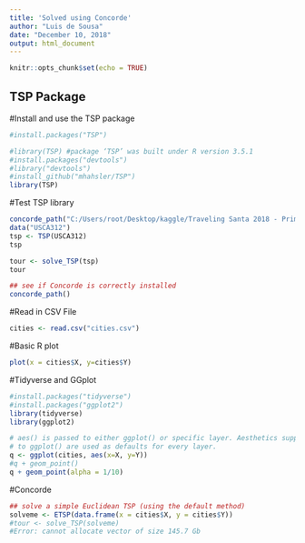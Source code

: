 ```yaml
---
title: 'Solved using Concorde'
author: "Luis de Sousa"
date: "December 10, 2018"
output: html_document
---
```


```r
knitr::opts_chunk$set(echo = TRUE)
```

## TSP Package

#Install and use the TSP package
```r
#install.packages("TSP")

#library(TSP) #package ‘TSP’ was built under R version 3.5.1
#install.packages("devtools")
#library("devtools")
#install_github("mhahsler/TSP")
library(TSP)
```

#Test TSP library
```r
concorde_path("C:/Users/root/Desktop/kaggle/Traveling Santa 2018 - Prime Paths/")
data("USCA312")
tsp <- TSP(USCA312)
tsp

tour <- solve_TSP(tsp)
tour

## see if Concorde is correctly installed
concorde_path()
```

#Read in CSV File
```r
cities <- read.csv("cities.csv")
```

#Basic R plot
```r
plot(x = cities$X, y=cities$Y)
```

#Tidyverse and GGplot
```r
#install.packages("tidyverse")
#install.packages("ggplot2")
library(tidyverse)
library(ggplot2)

# aes() is passed to either ggplot() or specific layer. Aesthetics supplied
# to ggplot() are used as defaults for every layer.
q <- ggplot(cities, aes(x=X, y=Y))
#q + geom_point()
q + geom_point(alpha = 1/10)
```

#Concorde
```r
## solve a simple Euclidean TSP (using the default method)
solveme <- ETSP(data.frame(x = cities$X, y = cities$Y))
#tour <- solve_TSP(solveme)
#Error: cannot allocate vector of size 145.7 Gb
```
